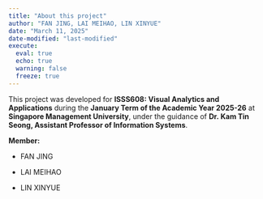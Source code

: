```yaml
---
title: "About this project"
author: "FAN JING, LAI MEIHAO, LIN XINYUE"
date: "March 11, 2025"
date-modified: "last-modified"
execute: 
  eval: true
  echo: true
  warning: false
  freeze: true
---
```


This project was developed for **ISSS608: Visual Analytics and Applications** during the **January Term of the Academic Year 2025-26** at **Singapore Management University**, under the guidance of **Dr. Kam Tin Seong, Assistant Professor of Information Systems**.

**Member:**

-   FAN JING

-   LAI MEIHAO

-   LIN XINYUE
